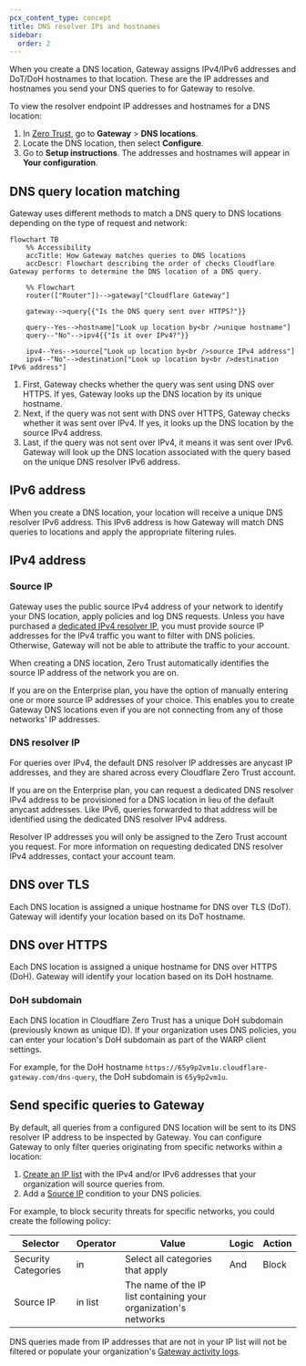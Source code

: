 ```yaml
---
pcx_content_type: concept
title: DNS resolver IPs and hostnames
sidebar:
  order: 2
---
```


When you create a DNS location, Gateway assigns IPv4/IPv6 addresses and DoT/DoH hostnames to that location. These are the IP addresses and hostnames you send your DNS queries to for Gateway to resolve.

To view the resolver endpoint IP addresses and hostnames for a DNS location:

1. In [Zero Trust](https://one.dash.cloudflare.com/), go to **Gateway** > **DNS locations**.
2. Locate the DNS location, then select **Configure**.
3. Go to **Setup instructions**. The addresses and hostnames will appear in **Your configuration**.

## DNS query location matching

Gateway uses different methods to match a DNS query to DNS locations depending on the type of request and network:

```mermaid
flowchart TB
    %% Accessibility
    accTitle: How Gateway matches queries to DNS locations
    accDescr: Flowchart describing the order of checks Cloudflare Gateway performs to determine the DNS location of a DNS query.

    %% Flowchart
    router(["Router"])-->gateway["Cloudflare Gateway"]

    gateway-->query{{"Is the DNS query sent over HTTPS?"}}

    query--Yes-->hostname["Look up location by<br />unique hostname"]
    query--"No"-->ipv4{{"Is it over IPv4?"}}

    ipv4--Yes-->source["Look up location by<br />source IPv4 address"]
    ipv4--"No"-->destination["Look up location by<br />destination IPv6 address"]
```

1. First, Gateway checks whether the query was sent using DNS over HTTPS. If yes, Gateway looks up the DNS location by its unique hostname.
2. Next, if the query was not sent with DNS over HTTPS, Gateway checks whether it was sent over IPv4. If yes, it looks up the DNS location by the source IPv4 address.
3. Last, if the query was not sent over IPv4, it means it was sent over IPv6. Gateway will look up the DNS location associated with the query based on the unique DNS resolver IPv6 address.

## IPv6 address

When you create a DNS location, your location will receive a unique DNS resolver IPv6 address. This IPv6 address is how Gateway will match DNS queries to locations and apply the appropriate filtering rules.

## IPv4 address

### Source IP

Gateway uses the public source IPv4 address of your network to identify your DNS location, apply policies and log DNS requests. Unless you have purchased a [dedicated IPv4 resolver IP](#dns-resolver-ip), you must provide source IP addresses for the IPv4 traffic you want to filter with DNS policies. Otherwise, Gateway will not be able to attribute the traffic to your account.

When creating a DNS location, Zero Trust automatically identifies the source IP address of the network you are on.

If you are on the Enterprise plan, you have the option of manually entering one or more source IP addresses of your choice. This enables you to create Gateway DNS locations even if you are not connecting from any of those networks' IP addresses.

### DNS resolver IP

For queries over IPv4, the default DNS resolver IP addresses are anycast IP addresses, and they are shared across every Cloudflare Zero Trust account.

If you are on the Enterprise plan, you can request a dedicated DNS resolver IPv4 address to be provisioned for a DNS location in lieu of the default anycast addresses. Like IPv6, queries forwarded to that address will be identified using the dedicated DNS resolver IPv4 address.

Resolver IP addresses you will only be assigned to the Zero Trust account you request. For more information on requesting dedicated DNS resolver IPv4 addresses, contact your account team.

## DNS over TLS

Each DNS location is assigned a unique hostname for DNS over TLS (DoT). Gateway will identify your location based on its DoT hostname.

## DNS over HTTPS

Each DNS location is assigned a unique hostname for DNS over HTTPS (DoH). Gateway will identify your location based on its DoH hostname.

### DoH subdomain

Each DNS location in Cloudflare Zero Trust has a unique DoH subdomain (previously known as unique ID). If your organization uses DNS policies, you can enter your location's DoH subdomain as part of the WARP client settings.

For example, for the DoH hostname `https://65y9p2vm1u.cloudflare-gateway.com/dns-query`, the DoH subdomain is `65y9p2vm1u`.

## Send specific queries to Gateway

By default, all queries from a configured DNS location will be sent to its DNS resolver IP address to be inspected by Gateway. You can configure Gateway to only filter queries originating from specific networks within a location:

1. [Create an IP list](/cloudflare-one/policies/gateway/lists/) with the IPv4 and/or IPv6 addresses that your organization will source queries from.
2. Add a [Source IP](/cloudflare-one/policies/gateway/dns-policies/#source-ip) condition to your DNS policies.

For example, to block security threats for specific networks, you could create the following policy:

| Selector            | Operator | Value                                                           | Logic | Action |
| ------------------- | -------- | --------------------------------------------------------------- | ----- | ------ |
| Security Categories | in       | Select all categories that apply                                | And   | Block  |
| Source IP           | in list  | The name of the IP list containing your organization's networks |       |        |

DNS queries made from IP addresses that are not in your IP list will not be filtered or populate your organization's [Gateway activity logs](/cloudflare-one/insights/logs/gateway-logs/).
